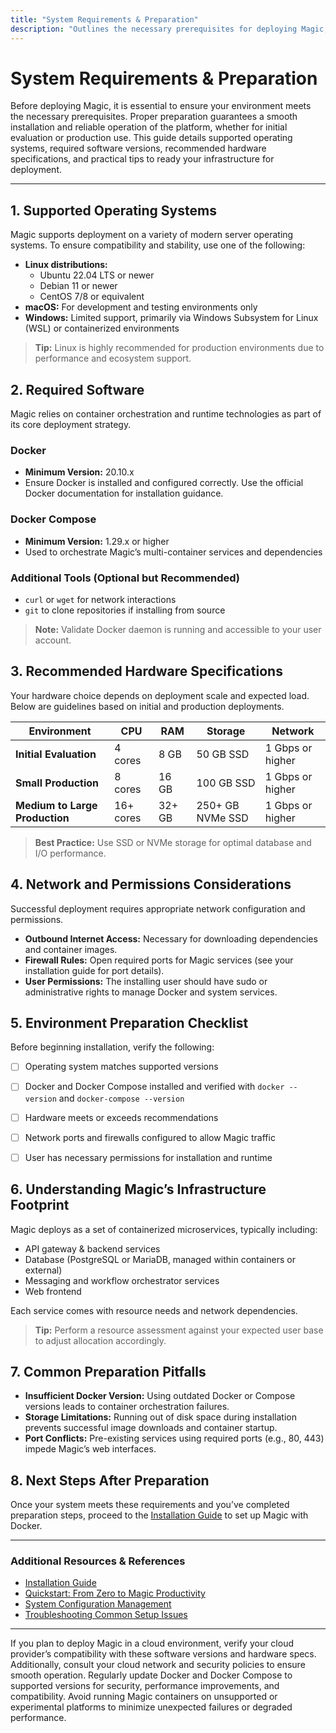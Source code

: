 ```yaml
---
title: "System Requirements & Preparation"
description: "Outlines the necessary prerequisites for deploying Magic, including supported operating systems, required software (Docker/Docker Compose versions), and recommended hardware resources for initial and production deployments. Includes tips on preparing your environment and understanding the infrastructure footprint before installation."
---
```


# System Requirements & Preparation

Before deploying Magic, it is essential to ensure your environment meets the necessary prerequisites. Proper preparation guarantees a smooth installation and reliable operation of the platform, whether for initial evaluation or production use. This guide details supported operating systems, required software versions, recommended hardware specifications, and practical tips to ready your infrastructure for deployment.

---

## 1. Supported Operating Systems

Magic supports deployment on a variety of modern server operating systems. To ensure compatibility and stability, use one of the following:

- **Linux distributions:**
  - Ubuntu 22.04 LTS or newer
  - Debian 11 or newer
  - CentOS 7/8 or equivalent
- **macOS:** For development and testing environments only
- **Windows:** Limited support, primarily via Windows Subsystem for Linux (WSL) or containerized environments

> **Tip:** Linux is highly recommended for production environments due to performance and ecosystem support.


## 2. Required Software

Magic relies on container orchestration and runtime technologies as part of its core deployment strategy.

### Docker

- **Minimum Version:** 20.10.x
- Ensure Docker is installed and configured correctly. Use the official Docker documentation for installation guidance.

### Docker Compose

- **Minimum Version:** 1.29.x or higher
- Used to orchestrate Magic’s multi-container services and dependencies

### Additional Tools (Optional but Recommended)

- `curl` or `wget` for network interactions
- `git` to clone repositories if installing from source

> **Note:** Validate Docker daemon is running and accessible to your user account.


## 3. Recommended Hardware Specifications

Your hardware choice depends on deployment scale and expected load. Below are guidelines based on initial and production deployments.

| Environment        | CPU          | RAM          | Storage               | Network            |
|--------------------|--------------|--------------|-----------------------|--------------------|
| **Initial Evaluation** | 4 cores       | 8 GB         | 50 GB SSD             | 1 Gbps or higher    |
| **Small Production** | 8 cores       | 16 GB        | 100 GB SSD            | 1 Gbps or higher    |
| **Medium to Large Production** | 16+ cores    | 32+ GB       | 250+ GB NVMe SSD      | 1 Gbps or higher    |

> **Best Practice:** Use SSD or NVMe storage for optimal database and I/O performance.


## 4. Network and Permissions Considerations

Successful deployment requires appropriate network configuration and permissions.

- **Outbound Internet Access:** Necessary for downloading dependencies and container images.
- **Firewall Rules:** Open required ports for Magic services (see your installation guide for port details).
- **User Permissions:** The installing user should have sudo or administrative rights to manage Docker and system services.


## 5. Environment Preparation Checklist

Before beginning installation, verify the following:

- [ ] Operating system matches supported versions
- [ ] Docker and Docker Compose installed and verified with `docker --version` and `docker-compose --version`
- [ ] Hardware meets or exceeds recommendations
- [ ] Network ports and firewalls configured to allow Magic traffic
- [ ] User has necessary permissions for installation and runtime


## 6. Understanding Magic’s Infrastructure Footprint

Magic deploys as a set of containerized microservices, typically including:

- API gateway & backend services
- Database (PostgreSQL or MariaDB, managed within containers or external)
- Messaging and workflow orchestrator services
- Web frontend

Each service comes with resource needs and network dependencies.

> **Tip:** Perform a resource assessment against your expected user base to adjust allocation accordingly.


## 7. Common Preparation Pitfalls

- **Insufficient Docker Version:** Using outdated Docker or Compose versions leads to container orchestration failures.
- **Storage Limitations:** Running out of disk space during installation prevents successful image downloads and container startup.
- **Port Conflicts:** Pre-existing services using required ports (e.g., 80, 443) impede Magic’s web interfaces.


## 8. Next Steps After Preparation

Once your system meets these requirements and you’ve completed preparation steps, proceed to the [Installation Guide](/getting-started/prerequisites-installation/installation-guide) to set up Magic with Docker.


---

### Additional Resources & References

- [Installation Guide](/getting-started/prerequisites-installation/installation-guide)
- [Quickstart: From Zero to Magic Productivity](/guides/getting-started/quickstart-workspace)
- [System Configuration Management](/guides/best-practices-optimization/system-config-management)
- [Troubleshooting Common Setup Issues](/getting-started/validation-troubleshooting/common-setup-issues)


---

<Info>
If you plan to deploy Magic in a cloud environment, verify your cloud provider’s compatibility with these software versions and hardware specs. Additionally, consult your cloud network and security policies to ensure smooth operation.
</Info>

<Check>
Regularly update Docker and Docker Compose to supported versions for security, performance improvements, and compatibility.
</Check>

<Warning>
Avoid running Magic containers on unsupported or experimental platforms to minimize unexpected failures or degraded performance.
</Warning>